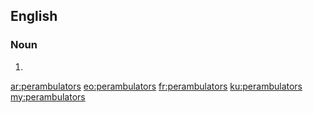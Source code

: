 ==English==

===Noun===
{{head|en|noun plural form}}

# {{plural of|perambulator|lang=en}}

[[ar:perambulators]]
[[eo:perambulators]]
[[fr:perambulators]]
[[ku:perambulators]]
[[my:perambulators]]